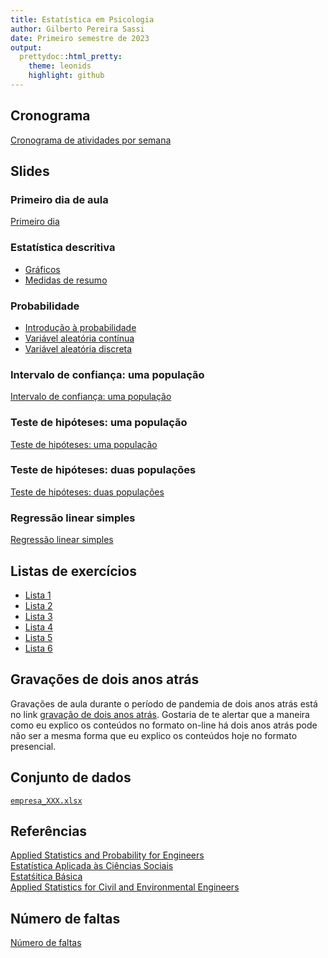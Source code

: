 ```yaml
---
title: Estatística em Psicologia 
author: Gilberto Pereira Sassi
date: Primeiro semestre de 2023
output:
  prettydoc::html_pretty:
    theme: leonids
    highlight: github
---
```


## Cronograma

[Cronograma de atividades por semana](cronograma-matc65.xlsx)

## Slides

### Primeiro dia de aula 

[Primeiro dia](primeiroDia-matc65.pdf)

### Estatística descritiva

* [Gráficos](graficos.pdf)
* [Medidas de resumo](medidasResumo.pdf)

### Probabilidade

* [Introdução à probabilidade](introProb.pdf)
* [Variável aleatória contínua](varContinua.pdf)
* [Variável aleatória discreta](varDiscreta.pdf)

### Intervalo de confiança: uma população

[Intervalo de confiança: uma população](intervaloConfianca.pdf)

### Teste de hipóteses: uma população

[Teste de hipóteses: uma população](testeHipoteses.pdf)

### Teste de hipóteses: duas populações

[Teste de hipóteses: duas populações](testeHipoteses2pop.pdf)

### Regressão linear simples

[Regressão linear simples](regressao-linear-simples.pdf)

## Listas de exercícios

* [Lista 1](lista_est_descr.pdf)
* [Lista 2](lista_prob.pdf)
* [Lista 3](lista-ex-ic.pdf)
* [Lista 4](lista-test-1-pop.pdf)
* [Lista 5](lista-test-2-pop.pdf)
* [Lista 6](lista-regressao-simples.pdf)

## Gravações de dois anos atrás

Gravações de aula durante o período de pandemia de dois anos atrás está no link [gravação de dois anos atrás](https://bit.ly/gravacao_matc65_2022_1). Gostaria de te alertar que a maneira como eu explico os conteúdos no formato on-line há dois anos atrás pode não ser a mesma forma que eu explico os conteúdos hoje no formato presencial.


## Conjunto de dados

[`empresa_XXX.xlsx`](empresa_XXX.xlsx)

## Referências

[Applied Statistics and Probability for Engineers](applied-statistics-montgomery.pdf)<br>
[Estatística Aplicada às Ciências Sociais](estatistica-aplicada-barbetta.pdf)<br>
[Estatśitica Básica](estatistica-basica-bussab-morettin.pdf)<br>
[Applied Statistics for Civil and Environmental Engineers](kottegoda.pdf)


## Número de faltas

[Número de faltas](https://ufbabr-my.sharepoint.com/:x:/g/personal/gilberto_sassi_ufba_br/EciKwlH0DV9EgxH8bZIuZu0BxnPekCp3hg6LjxWv8HMbHA?e=w7Qf38){target="_blank"}